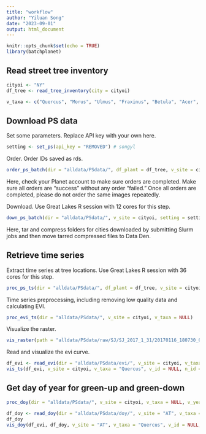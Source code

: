 ```yaml
---
title: "workflow"
author: "Yiluan Song"
date: "2023-09-01"
output: html_document
---
```


```r
knitr::opts_chunk$set(echo = TRUE)
library(batchplanet)
```

## Read street tree inventory

```r
cityoi <- "NY"
df_tree <- read_tree_inventory(city = cityoi)

v_taxa <- c("Quercus", "Morus", "Ulmus", "Fraxinus", "Betula", "Acer", "Populus", "Vacant")
```

## Download PS data
Set some parameters. Replace API key with your own here.
```r
setting <- set_ps(api_key = "REMOVED") # songyl
```

Order. Order IDs saved as rds.
```r
order_ps_batch(dir = "alldata/PSdata/", df_plant = df_tree, v_site = cityoi, setting = setting)
```

Here, check your Planet account to make sure orders are completed. Make sure all orders are "success" without any order "failed." Once all orders are completed, please do not order the same images repeatedly.

Download. Use Great Lakes R session with 12 cores for this step.
```r
down_ps_batch(dir = "alldata/PSdata/", v_site = cityoi, setting = setting)
```
Here, tar and compress folders for cities downloaded by submitting Slurm jobs and then move tarred compressed files to Data Den.

## Retrieve time series

Extract time series at tree locations. Use Great Lakes R session with 36 cores for this step.
```r
proc_ps_ts(dir = "alldata/PSdata/", df_plant = df_tree, v_site = cityoi, v_taxa = v_taxa)
```

Time series preprocessing, including removing low quality data and calculating EVI.
```r
proc_evi_ts(dir = "alldata/PSdata/", v_site = cityoi, v_taxa = NULL)
```

Visualize the raster.
```r
vis_raster(path = "alldata/PSdata/raw/SJ/SJ_2017_1_31/20170116_180730_0e30_3B_AnalyticMS_SR_clip.tif", crop_shape = NULL)
```

Read and visualize the evi curve.
```r
df_evi <- read_evi(dir = "alldata/PSdata/evi/", v_site = cityoi, v_taxa = "Quercus")
vis_ts(df_evi, v_site = cityoi, v_taxa = "Quercus", v_id = NULL, n_id = 5, v_year = 2017:2022, smooth = T)
```

## Get day of year for green-up and green-down
```r
proc_doy(dir = "alldata/PSdata/", v_site = cityoi, v_taxa = NULL, v_year = NULL, v_id = NULL, df_thres = NULL, min_days = 365)
```

```r
df_doy <- read_doy(dir = "alldata/PSdata/doy/", v_site = "AT", v_taxa = "Quercus")
df_doy
vis_doy(df_evi, df_doy, v_site = "AT", v_taxa = "Quercus", v_id = NULL, n_id = 5, v_year = 2017:2022, smooth = T)
```
